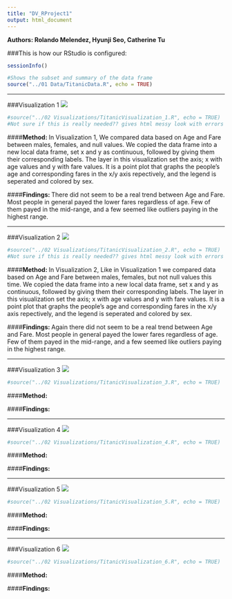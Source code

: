 ```yaml
---
title: "DV_RProject1"
output: html_document
---
```

**Authors: Rolando Melendez, Hyunji Seo, Catherine Tu**

###This is how our RStudio is configured:
```r
sessionInfo()
```

```r
#Shows the subset and summary of the data frame
source("../01 Data/TitanicData.R", echo = TRUE)
```

***

###Visualization 1
![](./Rplot1.png)

```r
#source("../02 Visualizations/TitanicVisualization_1.R", echo = TRUE)
#Not sure if this is really needed?? gives html messy look with errors at end Can we just give more explanation in the method section? 
```

####**Method: **
In Visualization 1, We compared data based on Age and Fare between males, females, and null values. We copied the data frame into a new local data frame, set x and y as continuous, followed by giving them their corresponding labels. The layer in this visualization set the axis; x with age values and y with fare values. It is a point plot that graphs the people's age and corresponding fares in the x/y axis repectively, and the legend is seperated and colored by sex.

####**Findings: **
There did not seem to be a real trend between Age and Fare. Most people in general payed the lower fares regardless of age. Few of them payed in the mid-range, and a few seemed like outliers paying in the highest range.

***

###Visualization 2
![](./Rplot2.png)

```r
#source("../02 Visualizations/TitanicVisualization_2.R", echo = TRUE)
#Not sure if this is really needed?? gives html messy look with errors at end Can we just give more explanation in the method section? 
```

####**Method: **
In Visualization 2, Like in Visualization 1 we compared data based on Age and Fare between males, females, but not null values this time. We copied the data frame into a new local data frame, set x and y as continuous, followed by giving them their corresponding labels. The layer in this visualization set the axis; x with age values and y with fare values. It is a point plot that graphs the people's age and corresponding fares in the x/y axis repectively, and the legend is seperated and colored by sex.

####**Findings: **
Again there did not seem to be a real trend between Age and Fare. Most people in general payed the lower fares regardless of age. Few of them payed in the mid-range, and a few seemed like outliers paying in the highest range.

***

###Visualization 3
![](./Rplot3.png)

```r
#source("../02 Visualizations/TitanicVisualization_3.R", echo = TRUE)
```

####**Method: **


####**Findings: **

***

###Visualization 4
![](./Rplot4.png)

```r
#source("../02 Visualizations/TitanicVisualization_4.R", echo = TRUE)
```

####**Method: **


####**Findings: **

***

###Visualization 5
![](./Rplot5.png)

```r
#source("../02 Visualizations/TitanicVisualization_5.R", echo = TRUE)
```

####**Method: **


####**Findings: **

***

###Visualization 6
![](./Rplot6.png)

```r
#source("../02 Visualizations/TitanicVisualization_6.R", echo = TRUE)
```

####**Method: **


####**Findings: **

